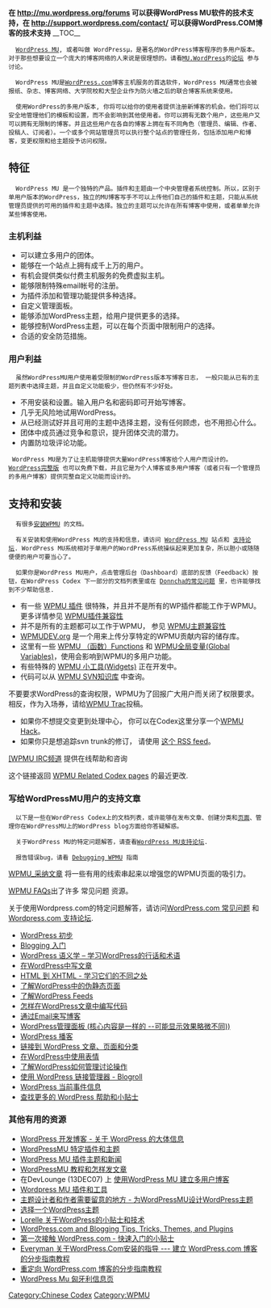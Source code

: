 {{Languages|
{{en|WordPress_MU}}
{{th|เวิร์ดเพรส MU}}
{{zh-cn|WordPressMU}}
}}
'''在 http://mu.wordpress.org/forums 可以获得WordPress MU软件的技术支持，在 http://support.wordpress.com/contact/ 可以获得WordPress.COM博客的技术支持  '''
__TOC__

   [[WordPressMU:CN|WordPress MU]], 或者叫做 WordPressµ，是著名的WordPress博客程序的多用户版本。对于那些想要设立一个庞大的博客网络的人来说是很理想的。请看[http://mu.wordpress.org/ MU.WordPress]的[http://mu.wordpress.org/forums/ 论坛] 参与讨论。

   WordPress MU是[http://wordpress.com/ WordPress.com]博客主机服务的首选软件，WordPress MU通常也会被报纸、杂志、博客网络、大学院校和大型企业作为防火墙之后的联合博客系统来使用。

   使用WordPress的多用户版本, 你将可以给你的使用者提供注册新博客的机会。他们将可以安全地管理他们的模板和设置，而不会影响到其他使用者。你可以拥有无数个用户，这些用户又可以拥有无限制的博客。并且这些用户在各自的博客上拥在有不同角色（管理员、编辑、作者、投稿人、订阅者）。一个或多个网站管理员可以执行整个站点的管理任务，包括添加用户和博客，变更权限和给主题授予访问权限。

== 特征 ==

   WordPress MU 是一个独特的产品。插件和主题由一个中央管理者系统控制。所以，区别于单用户版本的WordPress，独立的MU博客写手不可以上传他们自己的插件和主题，只能从系统管理员提供的可用的插件和主题中选择。独立的主题可以允许在所有博客中使用，或者单单允许某些博客使用。

=== 主机利益 ===

* 可以建立多用户的团体。
* 能够在一个站点上拥有成千上万的用户。
* 有机会提供类似付费主机服务的免费虚拟主机。 
* 能够限制特殊email帐号的注册。
* 为插件添加和管理功能提供多种选择。
* 自定义管理面板。
* 能够添加WordPress主题，给用户提供更多的选择。 
* 能够控制WordPress主题，可以在每个页面中限制用户的选择。
* 合适的安全防范措施。

=== 用户利益 ===

   虽然WordPressMU用户使用着受限制的WordPress版本写博客日志， 一般只能从已有的主题列表中选择主题，并且自定义功能极少，但仍然有不少好处。

* 不用安装和设置。输入用户名和密码即可开始写博客。
* 几乎无风险地试用WordPress。
* 从已经测试好并且可用的主题中选择主题，没有任何顾虑，也不用担心什么。
* 团体中成员通过竞争和意识，提升团体交流的潜力。
* 内置防垃圾评论功能。

  WordPress MU是为了让主机能够提供大量WordPress博客给个人用户而设计的。[http://www.wordpress.org/ WordPress完整版] 也可以免费下载，并且它是为个人博客或多用户博客（或者只有一个管理员的多用户博客）提供完整自定义功能而设计的。

== 支持和安装  ==

   有很多[[Installing WPMU:CN|安装WPMU]] 的文档。

   有关安装和使用WordPress MU的支持和信息，请访问 [http://mu.wordpress.org WordPress MU] 站点和 [http://mu.wordpress.org/forums 支持论坛]. WordPress MU系统相对于单用户的WordPress系统操纵起来更加复杂，所以胆小或随随便便的用户可要当心了。

   如果你是WordPress MU用户，点击管理后台（Dashboard）底部的反馈（Feedback）按钮，在WordPress Codex 下一部分的文档列表里或在 [http://donncha.wordpress.com/2005/09/23/wordpresscom-faq/ Donncha的常见问题] 里，也许能够找到不少帮助信息. 

* 有一些 [[WPMU Plugins:CN|WPMU 插件]] 很特殊，并且并不是所有的WP插件都能工作于WPMU。更多详情参见 [[WPMU Plugin Compatibility:CN|WPMU插件兼容性]]
* 并不是所有的主题都可以工作于WPMU， 参见 [[WPMU Theme Compatibility:CN|WPMU主题兼容性]]
* [[WPMUDEV.org]] 是一个用来上传分享特定的WPMU贡献内容的储存库。
* 这里有一些 [[WPMU Functions:CN|WPMU （函数）Functions]] 和 [[WPMU Global Variables:CN|WPMU全局变量(Global Variables)]]，使用会影响到WPMU的多用户功能。 
* 有些特殊的 [[WPMU Widgets:CN|WPMU 小工具(Widgets)]] 正在开发中。
* 代码可以从 [[WPMU SVN Repository:CN|WPMU SVN知识库]] 中查询。
不要要求WordPress的查询权限，WPMU为了回报广大用户而关闭了权限要求。相反，作为入场券，请给[[WPMU Trac]]投稿。 
* 如果你不想提交变更到处理中心， 你可以在Codex这里分享一个[[WPMU Hack:CN|WPMU Hack]]。
* 如果你只是想追踪svn trunk的修订， 请使用 [http://trac.mu.wordpress.org/log/trunk?limit=100&mode=stop_on_copy&format=rss 这个 RSS feed]。
[[WPMU IRC Channel:CN|[WPMU IRC频道]] 提供在线帮助和咨询

这个链接返回 [http://codex.wordpress.org/index.php?title=Special:Recentchangeslinked&target=Category%3AWPMU WPMU Related Codex pages] 的最近更改.

=== 写给WordPressMU用户的支持文章 ===

   以下是一些在WordPress Codex上的文档列表，或许能够在发布文章、创建分类和[[Pages:CN|页面]]、管理你在WordPressMU上的WordPress blog方面给你答疑解惑。

   关于WordPress MU的特定问题解答，请查看[http://mu.wordpress.org/forums WordPress MU支持论坛].

   报告错误bug，请看 [[Debugging WPMU]] 指南

[[WPMU Adoption_Articles:CN|WPMU_采纳文章]] 将一些有用的线索串起来以增强您的WPMU页面的吸引力。

[[WPMU FAQs]]出了许多 常见问题 资源。

关于使用Wordpress.com的特定问题解答，请访问[http://faq.wordpress.com/ WordPress.com 常见问题] 和 [http://wordpress.com/forums Wordpress.com 支持论坛].

* [[First_Steps_With_WordPress:CN| WordPress 初步]]
* [[Introduction_to_Blogging:CN| Blogging 入门]]
* [[WordPress_Semantics:CN|WordPress 语义学 – 学习WordPress的行话和术语]]
* [[Writing_Posts| 在WordPress中写文章]]
* [[HTML_to_XHTML:CN|HTML 到 XHTML - 学习它们的不同之处]]
* [[Pages| 了解WordPress中的伪静态页面]]
* [[WordPress_Feeds|了解WordPress Feeds]]
* [[Writing_Code_in_Your_Posts|怎样在WordPress文章中编写代码]]
* [[Blog_by_Email|通过Email来写博客]]
* [[Administration_Panels|WordPress管理面板 (核心内容是一样的 --可能显示效果略微不同))]]
* [[Podcasting|WordPress 播客]]
* [[Linking_Posts_Pages_and_Categories|链接到 WordPress 文章、页面和分类]]
* [[Using_Smilies|在WordPress中使用表情]]
* [[Discussion_Options|了解WordPress如何管理讨论操作]]
* [[Links_Manager|使用 WordPress 链接管理器 - Blogroll]]
* [[Current_events|WordPress 当前事件信息]]
* [[Finding_WordPress_Help|查找更多的 WordPress 帮助和小贴士]]

=== 其他有用的资源 ===

* [http://wordpress.org/development/ WordPress 开发博客 - 关于 WordPress 的大体信息]
* [http://wpmudev.org/ WordPressMU 特定插件和主题]
* [http://wpmu.org/ WordPress MU 插件主题和新闻]
* [http://wpmututorials.com/ WordPressMU 教程和怎样发文章]
* 在DevLounge (13DEC07) 上 [http://www.devlounge.net/articles/using-wordpress-mu-to-power-multiple-blogs  使用WordPress MU 建立多用户博客]
* [http://mu.bloggles.info Wordpress MU 插件和工具]
* [http://lorelle.wordpress.com/2005/08/26/attention-wordpress-theme-designers-designing-themes-for-wordpressmu/ 主题设计者和作者需要留意的地方 - 为WordPressMU设计WordPress主题]
* [http://lorelle.wordpress.com/2005/08/21/choosing-a-wordpress-theme/ 选择一个WordPress主题]
* [http://lorelle.wordpress.com/tag/wordpress-tips/ Lorelle 关于WordPress的小贴士和技术]
* [http://blogging.wordpress.com/ WordPress.com and Blogging Tips, Tricks, Themes, and Plugins]
* [http://leita.wordpress.com/2005/11/22/new-to-wordpresscom-tips-to-get-started-fast/ 第一次接触 WordPress.com - 快速入门的小贴士]
*[http://www.lucidgreen.net/wordpressGuides/everymansWPCOMinstall.pdf Everyman 关于WordPress.Com安装的指导 --- 建立 WordPress.com 博客的分步指南教程]
*[http://blog-well.com/wp-content/uploads/2008/01/how-to-redirect-a-wordpresscom-blog.pdf/ 重定向 WordPress.com 博客的分步指南教程]
*[http://mu.word-press.hu WordPress Mu 匈牙利信息页]


[[Category:Chinese Codex]]
[[Category:WPMU]]